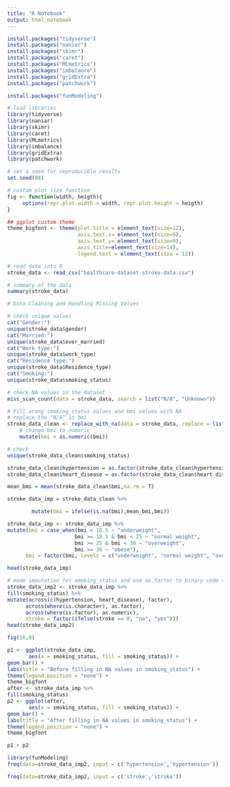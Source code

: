```yaml
---
title: "R Notebook"
output: html_notebook
---
```



```r
install.packages("tidyverse")
install.packages("naniar")
install.packages("skimr")
install.packages("caret")
install.packages("MLmetrics")
install.packages("imbalance")
install.packages("gridExtra")
install.packages("patchwork")


```


```r
install.packages("funModeling")

```

```r
# load libraries
library(tidyverse) 
library(naniar) 
library(skimr) 
library(caret) 
library(MLmetrics) 
library(imbalance) 
library(gridExtra) 
library(patchwork) 

# set a seed for reproducible results
set.seed(88)

# custom plot size function
fig <- function(width, heigth){
     options(repr.plot.width = width, repr.plot.height = heigth)
}

## ggplot custom theme
theme_bigfont <- theme(plot.title = element_text(size=12),
                       axis.text.x= element_text(size=9),
                       axis.text.y= element_text(size=9), 
                       axis.title=element_text(size=14),
                       legend.text = element_text(size = 12))
```


```r
# read data into R
stroke_data <- read_csv("healthcare-dataset-stroke-data.csv")
```

```r
# summary of the data
summary(stroke_data)

# Data Cleaning and Handling Missing Values

# check unique values
cat("Gender:")
unique(stroke_data$gender)
cat("Married:")
unique(stroke_data$ever_married)
cat("Work type:")
unique(stroke_data$work_type)
cat("Residence type:")
unique(stroke_data$Residence_type)
cat("Smoking:")
unique(stroke_data$smoking_status)
```

```r
# check NA values in the dataset
miss_scan_count(data = stroke_data, search = list("N/A", "Unknown"))
```
```r
# Fill wrong smoking_status values and bmi values with NA 
# replace the "N/A" in bmi
stroke_data_clean <- replace_with_na(data = stroke_data, replace = list(bmi = c("N/A"), smoking_status = c("Unknown"))) %>%
    # change bmi to numeric 
    mutate(bmi = as.numeric(bmi))

# check
unique(stroke_data_clean$smoking_status)

```


```r
stroke_data_clean$hypertension = as.factor(stroke_data_clean$hypertension)
stroke_data_clean$heart_disease = as.factor(stroke_data_clean$heart_disease)

mean_bmi = mean(stroke_data_clean$bmi,na.rm = T)

stroke_data_imp = stroke_data_clean %>%

        mutate(bmi = ifelse(is.na(bmi),mean_bmi,bmi))

```


```r
stroke_data_imp <- stroke_data_imp %>%
mutate(bmi = case_when(bmi < 18.5 ~ "underweight",
                      bmi >= 18.5 & bmi < 25 ~ "normal weight",
                      bmi >= 25 & bmi < 30 ~ "overweight",
                      bmi >= 30 ~ "obese"),
      bmi = factor(bmi, levels = c("underweight", "normal weight", "overweight", "obese"), order = TRUE))
```
```r
head(stroke_data_imp)
```

```r
# mode imputation for smoking_status and use as.factor to binary code the categorical variable
stroke_data_imp2 <- stroke_data_imp %>%
fill(smoking_status) %>%
mutate(across(c(hypertension, heart_disease), factor),
      across(where(is.character), as.factor),
      across(where(is.factor), as.numeric),
      stroke = factor(ifelse(stroke == 0, "no", "yes")))
head(stroke_data_imp2)

```
```r
fig(16,8)

p1 <- ggplot(stroke_data_imp, 
       aes(x = smoking_status, fill = smoking_status)) + 
geom_bar() +
labs(title = "Before filling in NA values in smoking_status") +
theme(legend.position = "none") +
theme_bigfont
after <- stroke_data_imp %>% 
fill(smoking_status)
p2 <- ggplot(after, 
       aes(x = smoking_status, fill = smoking_status)) + 
geom_bar() +
labs(title = "After filling in NA values in smoking_status") +
theme(legend.position = "none") +
theme_bigfont

p1 + p2
```
```r
library(funModeling)
freq(data=stroke_data_imp2, input = c('hypertension','hypertension'))

```
```r
freq(data=stroke_data_imp2, input = c('stroke','stroke'))

```


